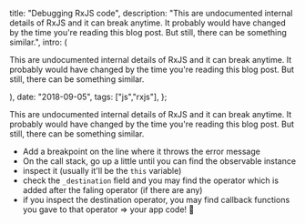 


  title: "Debugging RxJS code",
  description: "This are undocumented internal details of RxJS and it can break anytime. It probably would have changed by the time you're reading this blog post. But still, there can be something similar.",
  intro: (
    <section>
      <p>This are undocumented internal details of RxJS and it can break anytime. It probably would have changed by the time you're reading this blog post. But still, there can be something similar.</p>
    </section>
  ),
  date: "2018-09-05",
  tags: ["js","rxjs"],
};


This are undocumented internal details of RxJS and it can break anytime. It probably would have changed by the time you're reading this blog post. But still, there can be something similar.

* Add a breakpoint on the line where it throws the error message
* On the call stack, go up a little until you can find the observable instance
* inspect it (usually it'll be the `this` variable)
* check the `_destination` field and you may find the operator which is added after the faling operator (if there are any)
* if you inspect the destination operator, you may find callback functions you gave to that operator => your app code! 🙂
